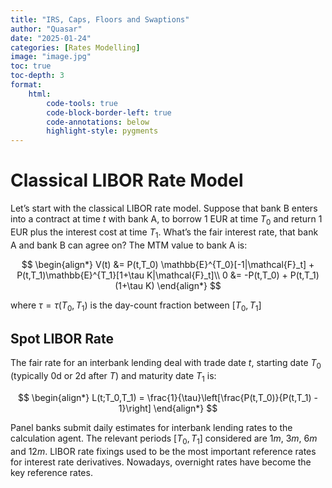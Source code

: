```yaml
---
title: "IRS, Caps, Floors and Swaptions"
author: "Quasar"
date: "2025-01-24"
categories: [Rates Modelling]      
image: "image.jpg"
toc: true
toc-depth: 3
format:
    html:
        code-tools: true
        code-block-border-left: true
        code-annotations: below
        highlight-style: pygments
---
```


# Classical LIBOR Rate Model

Let's start with the classical LIBOR rate model. Suppose that bank B enters into a contract at time $t$ with bank A, to borrow 1 EUR at time $T_0$ and return 1 EUR plus the interest cost at time $T_1$. What's the fair interest rate, that bank A and bank B can agree on? The MTM value to bank A is:

$$
\begin{align*}
V(t) &= P(t,T_0) \mathbb{E}^{T_0}[-1|\mathcal{F}_t] + P(t,T_1)\mathbb{E}^{T_1}[1+\tau K|\mathcal{F}_t]\\
0 &= -P(t,T_0) + P(t,T_1)(1+\tau K)
\end{align*}
$$

where $\tau=\tau(T_0,T_1)$ is the day-count fraction between $[T_0,T_1]$ 

## Spot LIBOR Rate

The fair rate for an interbank lending deal with trade date $t$, starting date $T_0$ (typically 0d or 2d after $T$) and maturity date $T_1$ is:

$$
\begin{align*}
L(t;T_0,T_1) = \frac{1}{\tau}\left[\frac{P(t,T_0)}{P(t,T_1) - 1}\right]
\end{align*}
$$

Panel banks submit daily estimates for interbank lending rates to the calculation agent. The relevant periods $[T_0,T_1]$ considered are $1m$, $3m$, $6m$ and $12m$. LIBOR rate fixings used to be the most important reference rates for interest rate derivatives. Nowadays, overnight rates have become the key reference rates.


